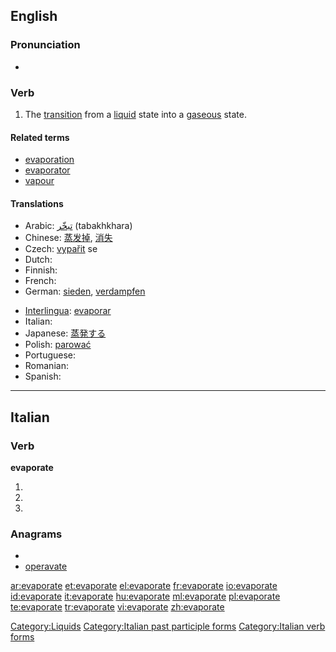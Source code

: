 ==English==

===Pronunciation===
* {{IPA|/ɪˈvapəreɪt/}}

===Verb===
{{en-verb|evaporat|ing}}

# The [[transition]] from a [[liquid]] state into a [[gaseous]] state.

====Related terms====
* [[evaporation]]
* [[evaporator]]
* [[vapour]]

====Translations====
{{trans-top|to transition from a liquid state into a gaseous state}}
* Arabic: [[تبخّر]] (tabakhkhara)
* Chinese: [[蒸发掉]], [[消失]]
* Czech: [[vypařit]] se
* Dutch: {{t-|nl|verdampen}}
* Finnish: {{t-|fi|höyrystyä}}
* French: {{t+|fr|évaporer}}
* German: [[sieden]], [[verdampfen]]
{{trans-mid}}
* [[Interlingua]]: [[evaporar]]
* Italian: {{t-|it|evaporare}}
* Japanese: [[蒸発する]]
* Polish: [[parować]]
* Portuguese: {{t+|pt|evaporar}}
* Romanian: {{t-|ro|evapora}}
* Spanish: {{t-|es|evaporar}}
{{trans-bottom}}

[[Category:Liquids]]

----

==Italian==

===Verb===
'''evaporate'''

# {{form of|[[second-person|Second-person]] [[plural]] [[present tense]]|[[evaporare#Italian|evaporare]]|lang=Italian}}
# {{form of|Second-person plural [[imperative]]|evaporare#Italian|evaporare|lang=Italian}}
# {{form of|[[feminine|Feminine]] plural|[[evaporato]]}}

===Anagrams===
* {{alphagram|aaeeoprtv}}
* [[operavate#Italian|operavate]]

[[Category:Italian past participle forms]]
[[Category:Italian verb forms]]

[[ar:evaporate]]
[[et:evaporate]]
[[el:evaporate]]
[[fr:evaporate]]
[[io:evaporate]]
[[id:evaporate]]
[[it:evaporate]]
[[hu:evaporate]]
[[ml:evaporate]]
[[pl:evaporate]]
[[te:evaporate]]
[[tr:evaporate]]
[[vi:evaporate]]
[[zh:evaporate]]